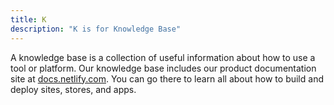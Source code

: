 ```yaml
---
title: K
description: "K is for Knowledge Base"
---
```


A knowledge base is a collection of useful information about how to use a tool or platform. Our knowledge base includes our product documentation site at [docs.netlify.com](http://docs.netlify.com). You can go there to learn all about how to build and deploy sites, stores, and apps.